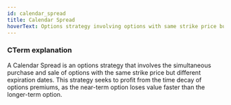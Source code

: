 ```yaml
---
id: calendar_spread
title: Calendar Spread
hoverText: Options strategy involving options with same strike price but different expiration dates
---
```


### CTerm explanation

A Calendar Spread is an options strategy that involves the simultaneous purchase and sale of options with the same strike price but different expiration dates. This strategy seeks to profit from the time decay of options premiums, as the near-term option loses value faster than the longer-term option.

